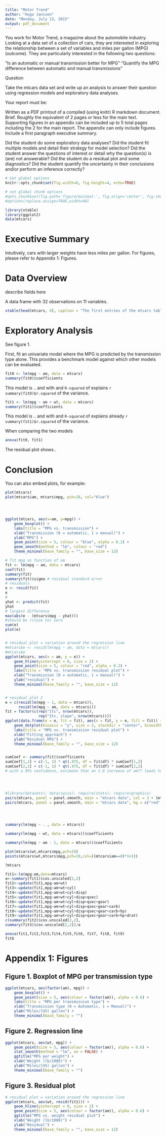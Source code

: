 ```yaml
---
title: "Motor Trend"
author: "Hugo Janssen"
date: "Monday, July 13, 2015"
output: pdf_document
---
```






You work for Motor Trend, a magazine about the automobile industry. Looking at a data set of a collection of cars, they are interested in exploring the relationship between a set of variables and miles per gallon (MPG) (outcome). They are particularly interested in the following two questions:

“Is an automatic or manual transmission better for MPG”
"Quantify the MPG difference between automatic and manual transmissions"


Question

Take the mtcars data set and write up an analysis to answer their question using regression models and exploratory data analyses.

Your report must be:

Written as a PDF printout of a compiled (using knitr) R markdown document.
Brief. Roughly the equivalent of 2 pages or less for the main text. Supporting figures in an appendix can be included up to 5 total pages including the 2 for the main report. The appendix can only include figures.
Include a first paragraph executive summary.

Did the student do some exploratory data analyses?
Did the student fit multiple models and detail their strategy for model selection?
Did the student answer the questions of interest or detail why the question(s) is (are) not answerable?
Did the student do a residual plot and some diagnostics?
Did the student quantify the uncertainty in their conclusions and/or perform an inference correctly?

```r
# Set global options
knitr::opts_chunk$set(fig.width=6, fig.height=4, echo=TRUE)

# set global chunk options
#opts_chunk$set(fig.path='figure/minimal-', fig.align='center', fig.show='hold')
#options(replace.assign=TRUE,width=90)

```



```r
library(xtable)
library(ggplot2)
data(mtcars)
```


# Executive Summary

Intuitively, cars with larger weights have less miles per gallon.
For figures, please refer to Appendix 1: Figures.


# Data Overview

describe fields here

A data frame with 32 observations on 11 variables.

```r
xtable(head(mtcars, 4), caption = "The first entries of the mtcars table")
```




# Exploratory Analysis


See figure 1.


First, fit an univariate model where the MPG is predicted by the transmission type alone. This provides a benchmark model against which other models can be evaluated. 

```r
fit0 <- lm(mpg ~ am, data = mtcars)
summary(fit0)$coefficients
```

This model is .. and with and `R-squared` of explains `r summary(fit0)$r.squared` of the variance. 


```r
fit1 <- lm(mpg ~ am + wt, data = mtcars)
summary(fit1)$coefficients
```

This model is .. and with and `R-squared` of explains already `r summary(fit1)$r.squared` of the variance. 

When comparing the two models

```r
anova(fit0, fit1)
```




The residual plot shows..




# Conclusion







You can also embed plots, for example:

```r
plot(mtcars)
plot(mtcars$am, mtcars$mpg, pch=19, col="blue")




ggplot(mtcars, aes(x=am, y=mpg)) + 
    geom_boxplot() +
    labs(title = "MPG vs. transmission") + 
    xlab("Transmission (0 = automatic, 1 = manual)") + 
    ylab("MPG") +
    geom_point(size = 5, colour = "blue", alpha = 0.2) +
    geom_smooth(method = "lm", colour = "red")
    theme_minimal(base_family = "", base_size = 12) 

# fit mpg as function of am
fit <- lm(mpg ~ am, data = mtcars)
coef(fit)
summary(fit)
summary(fit)$sigma # residual standard error
# residuals
e <- resid(fit)
e
#
yhat <- predict(fit)
yhat
# largest difference
max(abs(e - (mtcars$mpg - yhat)))
#should be (close to) zero
sum(e)
plot(e)


# residual plot = variation around the regression line
#mtcars$e <- resid(lm(mpg ~ am, data = mtcars))
#mtcars$e
ggplot(mtcars, aes(x = am, y = e)) + 
    geom_hline(yintercept = 0, size = 2) +
    geom_point(size = 5, colour = "red", alpha = 0.2) +
    labs(title = "MPG vs. transmission residual plot") + 
    xlab("Transmission (0 = automatic, 1 = manual)") + 
    ylab("residual") +
    theme_minimal(base_family = "", base_size = 12) 


# residual plot 2
e = c(resid(lm(mpg ~ 1, data = mtcars)),
      resid(lm(mpg ~ am, data = mtcars)))
fit = factor(c(rep("Itc", nrow(mtcars)),
               rep("Itc, slope", nrow(mtcars))))
ggplot(data.frame(e = e, fit = fit), aes(x = fit, y = e, fill = fit)) + 
    geom_dotplot(binaxis = "y", size = 2, stackdir = "center", binwidth = 1) +
    labs(title = "MPG vs. transmission residual plot") + 
    xlab("Fitting approach") + 
    ylab("Residual MPG") +
    theme_minimal(base_family = "", base_size = 12) 


sumCoef <- summary(fit)$coefficients
sumCoef[1,1] + c(-1, 1) * qt(.975, df = fit$df) * sumCoef[1,2]
sumCoef[2,1] + c(-1, 1) * qt(.975, df = fit$df) * sumCoef[2,2]
# with a 95% confidence, estimate that an 1.0 increase of am?? leads to an increase of 3.6-10.8 MPG
   



#library(datasets); data(swiss); require(stats); require(graphics)
pairs(mtcars, panel = panel.smooth, main = "mtcars data", col = 3 + (mtcars$am > 0))
pairs(mtcars, panel = panel.smooth, main = "mtcars data", bg = c("red", "green3")[unclass(mtcars$am)])

 


summary(lm(mpg ~ . , data = mtcars))

summary(lm(mpg ~ wt, data = mtcars))$coefficients

summary(lm(mpg ~ am - 1, data = mtcars))$coefficients

plot(mtcars$wt,mtcars$mpg,pch=19)
points(mtcars$wt,mtcars$mpg,pch=19,col=((mtcars$am==0)*1+1))

?mtcars

fit1<-lm(mpg~am,data=mtcars)
a<-summary(fit1)$cov.unscaled[2,2]
fit2<-update(fit1,mpg~am+wt)
fit3<-update(fit1,mpg~am+wt+cyl)
fit4<-update(fit1,mpg~am+wt+cyl+disp)
fit5<-update(fit1,mpg~am+wt+cyl+disp+qsec)
fit6<-update(fit1,mpg~am+wt+cyl+disp+qsec+gear)
fit7<-update(fit1,mpg~am+wt+cyl+disp+qsec+gear+carb)
fit8<-update(fit1,mpg~am+wt+cyl+disp+qsec+gear+carb+hp)
fit9<-update(fit1,mpg~am+wt+cyl+disp+qsec+gear+carb+hp+drat)
c(summary(fit2)$cov.unscaled[2,2],
summary(fit3)$cov.unscaled[2,2])/a

anova(fit1,fit2,fit3,fit4,fit5,fit6, fit7, fit8, fit9)
fit6

```


# Appendix 1: Figures

## Figure 1. Boxplot of MPG per transmission type
```r
ggplot(mtcars, aes(factor(am), mpg)) + 
    geom_boxplot() +
    geom_point(size = 5, aes(colour = factor(am)), alpha = 0.6) +
    labs(title = "MPG per transmission type") + 
    xlab("Transmission type (0 = Automatic, 1 = Manual)") + 
    ylab("Miles/(US) gallon") +
    theme_minimal(base_family = "") 
```

## Figure 2. Regression line
```r
ggplot(mtcars, aes(wt, mpg)) + 
    geom_point(size = 5, aes(colour = factor(am)), alpha = 0.6) +
    stat_smooth(method = "lm", se = FALSE) +
    ggtitle("MPG per weight") + 
    xlab("Weight (lb/1000)") + 
    ylab("Miles/(US) gallon") +
    theme_minimal(base_family = "") 
```

## Figure 3. Residual plot 
```r
# residual plot = variation around the regression line
ggplot(mtcars, aes(wt, resid(fit1))) + 
    geom_hline(yintercept = 0, size = 2) +
    geom_point(size = 5, aes(colour = factor(am)), alpha = 0.6) +
    ggtitle("MPG vs. weight residual plot") + 
    xlab("Weight (lb/1000)") + 
    ylab("Residual") +
    theme_minimal(base_family = "", base_size = 12) 
```

